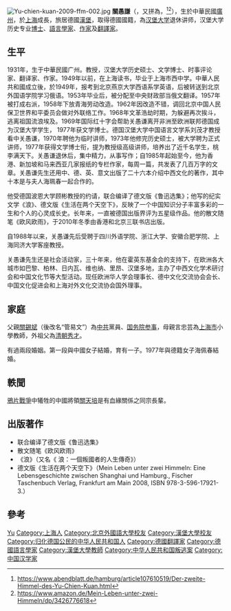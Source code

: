 [[File:Yu-chien-kuan-2009-ffm-002.jpg|thumb]]
'''關愚謙'''（{{lang-en|Kuan, Yu-Chien}}，又拼為{{lang|en|Guan Yuqian}}，{{bd|1931年|2月18日<ref>{{Internetquelle |url=https://www.aai.uni-hamburg.de/china/aktuelles/tod-kuan.html |titel=Herr Dr. Kuan Yu-Chien ist von uns gegangen |werk=[[Asien-Afrika-Institut|aai.uni-hamburg.de]] |datum=2018-12-06 |abruf=18. Februar 2019}}</ref>|2018年|11月22日|catIdx=Kuan}}<ref>https://www.abendblatt.de/hamburg/article107610519/Der-zweite-Himmel-des-Yu-Chien-Kuan.html</ref><ref>https://www.amazon.de/Mein-Leben-unter-zwei-Himmeln/dp/3426776618</ref>），生於中華民國[[廣州|廣州]]，於[[上海|上海]]成長，旅居德國[[漢堡|漢堡]]，取得德國國籍，為[[汉堡大学|汉堡大学]]退休讲师，汉堡大学历史专业[[博士|博士]]、[[語言學家|語言學家]]、[[作家|作家]]及[[翻譯家|翻譯家]]。

== 生平 ==
1931年，生于中華民國广州。教授，汉堡大学历史硕士、文学博士、时事评论家、翻译家、作家。1949年以前，在上海读书，毕业于上海市西中学。中華人民共和國成立後，於1949年，报考到北京燕京大学西语系学英语，后被转送到北京外国语学院学习俄语。1953年毕业后，被分配至中央财政部当俄文翻译。1957年被打成右派，1958年下放青海劳动改造。1962年因改造不错，调回北京中国人民保卫世界和平委员会做对外联络工作。1968年文革浩劫时期，为躲避再次挨斗，逃离祖国流浪埃及。1969年国际红十字会帮助关愚谦离开非洲至欧洲联邦德国成为汉堡大学学生， 1977年获文学博士。德国汉堡大学中国语言文学系刘茂才教授看中关愚谦，1970年聘他为临时讲师，1973年他修完历史硕士，被大学聘为正式讲师，1977年获得文学博士衔，提为教授级高级讲师，培养出了近千名学生，桃李满天下。关愚谦退休后，集中精力，从事写作；自1985年起始至今，他为香港、新加坡和马来西亚几家报纸的专栏作家，每周一篇，共发表了几百万字的文章。关愚谦先生还用中、德、英、意文出版了二十六本介绍中西文化的著作，其中十本是与夫人海珮春一起合作的。

他受德国波恩大学顾彬教授的约请，联合编译了德文版《鲁迅选集》；他写的纪实文学《浪》、德文版《生活在两个天空下》，反映了一个中国知识分子丰富多彩的一生和个人的心灵成长史。长年来，一直被德国出版界评为五星级作品。他的散文随笔《欧风欧雨》，于2010年冬季由香港和北京三联书店出版。

自1988年以来，关愚谦先后受聘于四川外语学院、浙江大学、安徽合肥学院、上海同济大学客座教授。

关愚谦先生还是社会活动家，三十年来，他在霍英东基金会的支持下，在欧洲各大城市如巴黎、柏林、日内瓦、维也纳、里昂、汉堡多地，主办了中西文化学术研讨会和中国文化节等大型活动。现任欧洲华人学会理事长、德中文化交流协会会长、中国文化促进会和上海对外文化交流协会国外理事。

== 家庭 ==
父親[[關錫斌|關錫斌]]（後改名“管易文”）為[[中共|中共]]黨員、[[国务院参事|国务院参事]]，母親言忠芸為[[上海市|上海市]]小學教師，外祖父為[[清朝|清朝]][[秀才|秀才]]。

有過兩段婚姻。第一段與中國女子結婚，育有一子。1977年與德籍女子海佩春結婚。

== 軼聞 ==
[[鴉片戰爭|鴉片戰爭]]中犧牲的中國將領[[關天培|關天培]]是有血緣關係之同宗長輩。

== 出版著作 ==
*  联合编译了德文版《鲁迅选集》
*  散文随笔《欧风欧雨》
* 《浪》（又名《 浪：一個叛國者的人生傳奇》）
*  德文版《生活在两个天空下》（Mein Leben unter zwei Himmeln: Eine Lebensgeschichte zwischen Shanghai und Hamburg., Fischer Taschenbuch Verlag, Frankfurt am Main 2008, ISBN 978-3-596-17921-3.）

== 參考 ==
{{Reflist|2}}

{{香港電台唱片騎師}}

{{Authority control}}
{{DEFAULTSORT:Kwan}}
[[Category:关姓|Yu]]
[[Category:上海人|Category:上海人]]
[[Category:北京外國語大學校友|Category:北京外國語大學校友]]
[[Category:漢堡大學校友|Category:漢堡大學校友]]
[[Category:归化德国公民的中华人民共和国人|Category:归化德国公民的中华人民共和国人]]
[[Category:德國翻譯家|Category:德國翻譯家]]
[[Category:德國語言學家|Category:德國語言學家]]
[[Category:漢堡大學教師|Category:漢堡大學教師]]
[[Category:中华人民共和国叛逃案|Category:中华人民共和国叛逃案]]
[[Category:中国汉学家|Category:中国汉学家]]